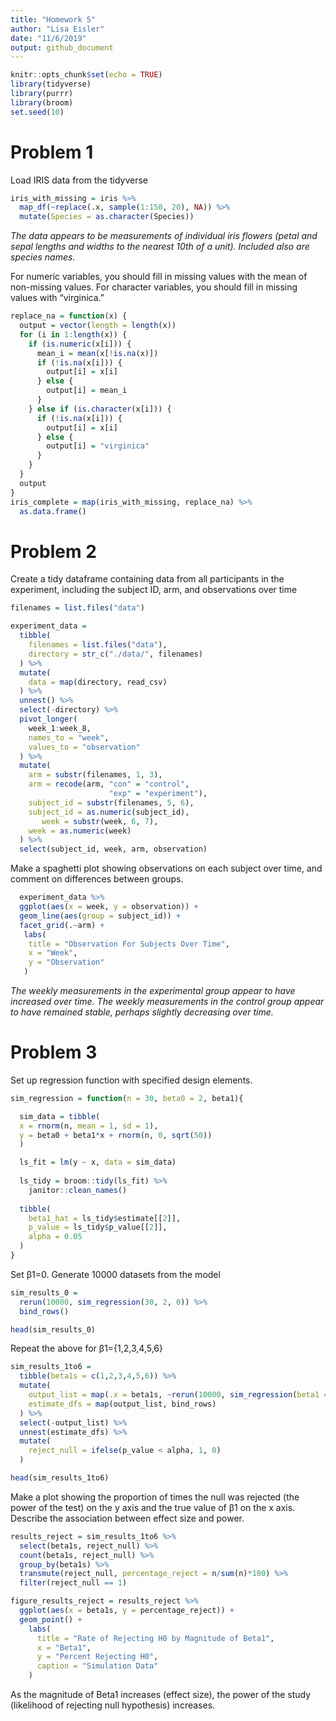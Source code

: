 ```yaml
---
title: "Homework 5"
author: "Lisa Eisler"
date: "11/6/2019"
output: github_document
---
```


```r
knitr::opts_chunk$set(echo = TRUE)
library(tidyverse)
library(purrr)
library(broom)
set.seed(10)
```


# Problem 1

Load IRIS data from the tidyverse

```r
iris_with_missing = iris %>% 
  map_df(~replace(.x, sample(1:150, 20), NA)) %>%
  mutate(Species = as.character(Species))
```

*The data appears to be measurements of individual iris flowers (petal and sepal lengths and widths to the nearest 10th of a unit). Included also are species names.*

For numeric variables, you should fill in missing values with the mean of non-missing values. For character variables, you should fill in missing values with "virginica."

```r
replace_na = function(x) {
  output = vector(length = length(x))
  for (i in 1:length(x)) {
    if (is.numeric(x[i])) {
      mean_i = mean(x[!is.na(x)])
      if (!is.na(x[i])) {
        output[i] = x[i]
      } else {
        output[i] = mean_i
      }
    } else if (is.character(x[i])) {
      if (!is.na(x[i])) {
        output[i] = x[i]
      } else {
        output[i] = "virginica"
      }
    }
  }
  output
}
iris_complete = map(iris_with_missing, replace_na) %>%
  as.data.frame()
```


# Problem 2

Create a tidy dataframe containing data from all participants in the experiment, including the subject ID, arm, and observations over time

```r
filenames = list.files("data")

experiment_data = 
  tibble(
    filenames = list.files("data"),
    directory = str_c("./data/", filenames)
  ) %>% 
  mutate(
    data = map(directory, read_csv)
  ) %>%
  unnest() %>% 
  select(-directory) %>% 
  pivot_longer(
    week_1:week_8,
    names_to = "week",
    values_to = "observation"
  ) %>% 
  mutate(
    arm = substr(filenames, 1, 3),
    arm = recode(arm, "con" = "control",
                      "exp" = "experiment"),
    subject_id = substr(filenames, 5, 6),
    subject_id = as.numeric(subject_id),
       week = substr(week, 6, 7),
    week = as.numeric(week)
  ) %>% 
  select(subject_id, week, arm, observation)
```

Make a spaghetti plot showing observations on each subject over time, and comment on differences between groups.

```r
  experiment_data %>% 
  ggplot(aes(x = week, y = observation)) + 
  geom_line(aes(group = subject_id)) + 
  facet_grid(.~arm) +
   labs(
    title = "Observation For Subjects Over Time",
    x = "Week",
    y = "Observation"
   )
```

*The weekly measurements in the experimental group appear to have increased over time.  The weekly measurements in the control group appear to have remained stable, perhaps slightly decreasing over time.*



# Problem 3

Set up regression function with specified design elements.

```r
sim_regression = function(n = 30, beta0 = 2, beta1){

  sim_data = tibble(
  x = rnorm(n, mean = 1, sd = 1),
  y = beta0 + beta1*x + rnorm(n, 0, sqrt(50))
  )

  ls_fit = lm(y ~ x, data = sim_data)
  
  ls_tidy = broom::tidy(ls_fit) %>% 
    janitor::clean_names()
  
  tibble(
    beta1_hat = ls_tidy$estimate[[2]],
    p_value = ls_tidy$p_value[[2]],
    alpha = 0.05
  )
}
```

Set β1=0. Generate 10000 datasets from the model
```r
sim_results_0 = 
  rerun(10000, sim_regression(30, 2, 0)) %>% 
  bind_rows() 

head(sim_results_0)
```

Repeat the above for β1={1,2,3,4,5,6}
```r
sim_results_1to6 = 
  tibble(beta1s = c(1,2,3,4,5,6)) %>% 
  mutate(
    output_list = map(.x = beta1s, ~rerun(10000, sim_regression(beta1 = .x))),
    estimate_dfs = map(output_list, bind_rows)
  ) %>% 
  select(-output_list) %>% 
  unnest(estimate_dfs) %>% 
  mutate(
    reject_null = ifelse(p_value < alpha, 1, 0)
  )

head(sim_results_1to6)
```

Make a plot showing the proportion of times the null was rejected (the power of the test) on the y axis and the true value of β1 on the x axis. Describe the association between effect size and power.
```r
results_reject = sim_results_1to6 %>%
  select(beta1s, reject_null) %>%
  count(beta1s, reject_null) %>% 
  group_by(beta1s) %>% 
  transmute(reject_null, percentage_reject = n/sum(n)*100) %>%
  filter(reject_null == 1)

figure_results_reject = results_reject %>%
  ggplot(aes(x = beta1s, y = percentage_reject)) + 
  geom_point() +
    labs(
      title = "Rate of Rejecting H0 by Magnitude of Beta1",
      x = "Beta1",
      y = "Percent Rejecting H0",
      caption = "Simulation Data"
    )
```

As the magnitude of Beta1 increases (effect size), the power of the study (likelihood of rejecting null hypothesis) increases.